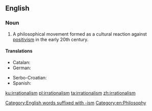 ==English==
{{wikipedia}}

===Noun===
{{en-noun|~}}

# A philosophical movement formed as a cultural reaction against [[positivism]] in the early 20th century.

====Translations====
{{trans-top|philosophical movement}}
* Catalan: {{t|ca|irracionalisme|m}}
* German: {{t|de|Irrationalismus|m}}
{{trans-mid}}
* Serbo-Croatian: {{t|sh|iracionalizam|m}}
* Spanish: {{t|es|irracionalismo|m}}
{{trans-bottom}}

[[Category:English words suffixed with -ism]]
[[Category:en:Philosophy]]

[[ku:irrationalism]]
[[pl:irrationalism]]
[[ta:irrationalism]]
[[zh:irrationalism]]